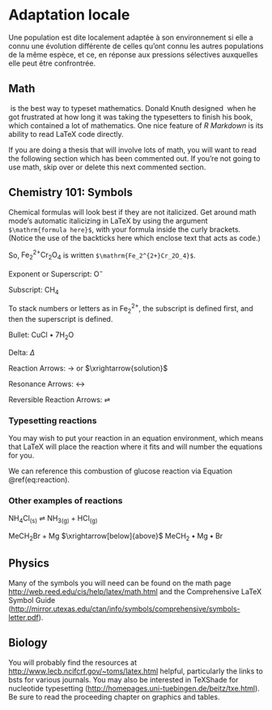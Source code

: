 # Adaptation locale

Une population est dite localement adaptée à son environnement si elle a connu
une évolution différente de celles qu'ont connu les autres populations de la 
même espèce, et ce, en réponse aux pressions sélectives auxquelles elle peut 
être confrontrée.

<!-- Required to number equations in HTML files -->
<script type="text/x-mathjax-config">
MathJax.Hub.Config({
  TeX: { equationNumbers: { autoNumber: "AMS" } }
});
</script>

## Math

\TeX\ is the best way to typeset mathematics. Donald Knuth designed \TeX\ when he got frustrated at how long it was taking the typesetters to finish his book, which contained a lot of mathematics.  One nice feature of _R Markdown_ is its ability to read LaTeX code directly.

If you are doing a thesis that will involve lots of math, you will want to read the following section which has been commented out. If you're not going to use math, skip over or delete this next commented section.


<!-- MATH and PHYSICS majors: Uncomment the following section -->
<!--
$$\sum_{j=1}^n (\delta\theta_j)^2 \leq {{\beta_i^2}\over{\delta_i^2 + \rho_i^2}}
\left[ 2\rho_i^2 + {\delta_i^2\beta_i^2\over{\delta_i^2 + \rho_i^2}} \right] \equiv \omega_i^2
$$

From Informational Dynamics, we have the following (Dave Braden):

After _n_ such encounters the posterior density for $\theta$ is

$$
\pi(\theta|X_1< y_1,\dots,X_n<y_n) \varpropto \pi(\theta) \prod_{i=1}^n\int_{-\infty}^{y_i}
   \exp\left(-{(x-\theta)^2\over{2\sigma^2}}\right)\ dx
$$

Another equation:

$$\det\left|\,\begin{matrix}%
c_0&c_1\hfill&c_2\hfill&\ldots&c_n\hfill\cr
c_1&c_2\hfill&c_3\hfill&\ldots&c_{n+1}\hfill\cr
c_2&c_3\hfill&c_4\hfill&\ldots&c_{n+2}\hfill\cr
\,\vdots\hfill&\,\vdots\hfill&
  \,\vdots\hfill&&\,\vdots\hfill\cr
c_n&c_{n+1}\hfill&c_{n+2}\hfill&\ldots&c_{2n}\hfill\cr
\end{matrix}\right|>0$$


Lapidus and Pindar, Numerical Solution of Partial Differential Equations in Science and
Engineering.  Page 54

$$
\int_t\left\{\sum_{j=1}^3 T_j \left({d\phi_j\over dt}+k\phi_j\right)-kT_e\right\}w_i(t)\ dt=0,
   \qquad\quad i=1,2,3.
$$

L\&P  Galerkin method weighting functions.  Page 55

$$
\sum_{j=1}^3 T_j\int_0^1\left\{{d\phi_j\over dt} + k\phi_j\right\} \phi_i\ dt
   = \int_{0}^1k\,T_e\phi_idt, \qquad i=1,2,3 $$

Another L\&P (p145)

$$
\int_{-1}^1\!\int_{-1}^1\!\int_{-1}^1 f\big(\xi,\eta,\zeta\big)
   = \sum_{k=1}^n\sum_{j=1}^n\sum_{i=1}^n w_i w_j w_k f\big( \xi,\eta,\zeta\big).
$$

Another L\&P (p126)

$$
\int_{A_e} (\,\cdot\,) dx dy = \int_{-1}^1\!\int_{-1}^1 (\,\cdot\,) \det[J] d\xi d\eta.
$$
-->

## Chemistry 101: Symbols

Chemical formulas will look best if they are not italicized. Get around math mode's automatic italicizing in LaTeX by using the argument `$\mathrm{formula here}$`, with your formula inside the curly brackets.  (Notice the use of the backticks here which enclose text that acts as code.)

So, $\mathrm{Fe_2^{2+}Cr_2O_4}$ is written `$\mathrm{Fe_2^{2+}Cr_2O_4}$`.

<!--
The \noindent command below does what you'd expect:  it forces the current line/paragraph to not indent. This was done here to match the format of the LaTeX thesis PDF.
-->

\noindent Exponent or Superscript: $\mathrm{O^-}$

\noindent Subscript: $\mathrm{CH_4}$

To stack numbers or letters as in $\mathrm{Fe_2^{2+}}$, the subscript is defined first, and then the superscript is defined.

\noindent Bullet: CuCl $\bullet$ $\mathrm{7H_{2}O}$


\noindent Delta: $\Delta$

\noindent Reaction Arrows: $\longrightarrow$ or  $\xrightarrow{solution}$

\noindent Resonance Arrows: $\leftrightarrow$

\noindent Reversible Reaction Arrows: $\rightleftharpoons$

### Typesetting reactions

You may wish to put your reaction in an equation environment, which means that LaTeX will place the reaction where it fits and will number the equations for you. 

\begin{equation}
  \mathrm{C_6H_{12}O_6  + 6O_2} \longrightarrow \mathrm{6CO_2 + 6H_2O}
  \label{eq:reaction}
\end{equation}

We can reference this combustion of glucose reaction via Equation \@ref(eq:reaction).

### Other examples of reactions

$\mathrm{NH_4Cl_{(s)}}$ $\rightleftharpoons$ $\mathrm{NH_{3(g)}+HCl_{(g)}}$

\noindent $\mathrm{MeCH_2Br + Mg}$ $\xrightarrow[below]{above}$ $\mathrm{MeCH_2\bullet Mg \bullet Br}$

## Physics

Many of the symbols you will need can be found on the math page <http://web.reed.edu/cis/help/latex/math.html> and the Comprehensive LaTeX Symbol Guide (<http://mirror.utexas.edu/ctan/info/symbols/comprehensive/symbols-letter.pdf>).

## Biology

You will probably find the resources at <http://www.lecb.ncifcrf.gov/~toms/latex.html> helpful, particularly the links to bsts for various journals. You may also be interested in TeXShade for nucleotide typesetting (<http://homepages.uni-tuebingen.de/beitz/txe.html>).  Be sure to read the proceeding chapter on graphics and tables.

